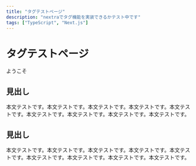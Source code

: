```yaml
---
title: "タグテストページ"
description: "nextraでタグ機能を実装できるかテスト中です"
tags: ["TypeScript", "Next.js"]
---
```


# タグテストページ

ようこそ

## 見出し

本文テストです。本文テストです。本文テストです。本文テストです。本文テストです。本文テストです。本文テストです。本文テストです。本文テストです。

## 見出し

本文テストです。本文テストです。本文テストです。本文テストです。本文テストです。本文テストです。本文テストです。本文テストです。本文テストです。
